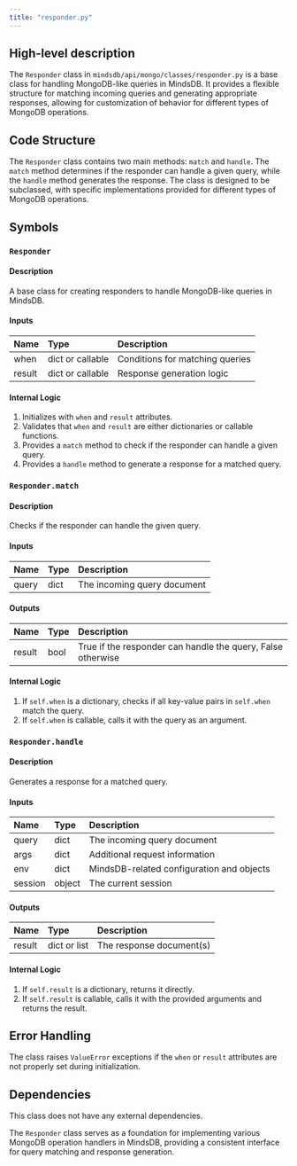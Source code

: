 ```yaml
---
title: "responder.py"
---
```


## High-level description
The `Responder` class in `mindsdb/api/mongo/classes/responder.py` is a base class for handling MongoDB-like queries in MindsDB. It provides a flexible structure for matching incoming queries and generating appropriate responses, allowing for customization of behavior for different types of MongoDB operations.

## Code Structure
The `Responder` class contains two main methods: `match` and `handle`. The `match` method determines if the responder can handle a given query, while the `handle` method generates the response. The class is designed to be subclassed, with specific implementations provided for different types of MongoDB operations.

## Symbols

### `Responder`
#### Description
A base class for creating responders to handle MongoDB-like queries in MindsDB.

#### Inputs
| Name | Type | Description |
|:-----|:-----|:------------|
| when | dict or callable | Conditions for matching queries |
| result | dict or callable | Response generation logic |

#### Internal Logic
1. Initializes with `when` and `result` attributes.
2. Validates that `when` and `result` are either dictionaries or callable functions.
3. Provides a `match` method to check if the responder can handle a given query.
4. Provides a `handle` method to generate a response for a matched query.

### `Responder.match`
#### Description
Checks if the responder can handle the given query.

#### Inputs
| Name | Type | Description |
|:-----|:-----|:------------|
| query | dict | The incoming query document |

#### Outputs
| Name | Type | Description |
|:-----|:-----|:------------|
| result | bool | True if the responder can handle the query, False otherwise |

#### Internal Logic
1. If `self.when` is a dictionary, checks if all key-value pairs in `self.when` match the query.
2. If `self.when` is callable, calls it with the query as an argument.

### `Responder.handle`
#### Description
Generates a response for a matched query.

#### Inputs
| Name | Type | Description |
|:-----|:-----|:------------|
| query | dict | The incoming query document |
| args | dict | Additional request information |
| env | dict | MindsDB-related configuration and objects |
| session | object | The current session |

#### Outputs
| Name | Type | Description |
|:-----|:-----|:------------|
| result | dict or list | The response document(s) |

#### Internal Logic
1. If `self.result` is a dictionary, returns it directly.
2. If `self.result` is callable, calls it with the provided arguments and returns the result.

## Error Handling
The class raises `ValueError` exceptions if the `when` or `result` attributes are not properly set during initialization.

## Dependencies
This class does not have any external dependencies.

The `Responder` class serves as a foundation for implementing various MongoDB operation handlers in MindsDB, providing a consistent interface for query matching and response generation.
